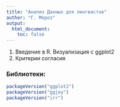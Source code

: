 ```yaml
---
title: "Анализ Данных для лингвистов"
author: "Г. Мороз"
output:
  html_document:
    toc: false
---
```


1. Введение в R. Визуализация с ggplot2
2. Критерии согласия

### Библиотеки:
```r
packageVersion("ggplot2")
packageVersion("ggjoy")
packageVersion("irr")
```

